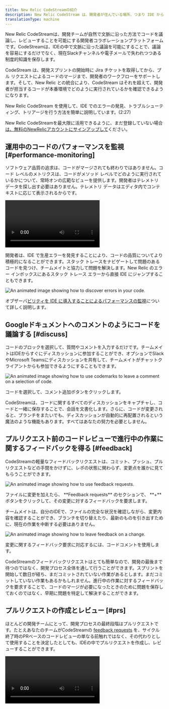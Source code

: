 ```yaml
---
title: New Relic CodeStreamの紹介
description: New Relic CodeStream は、開発者が住んでいる場所、つまり IDE からプロダクション テレメトリとコラボレーション ツールにアクセスできるようにします。
translationType: machine
---
```








New Relic CodeStreamは、開発チームが自然で文脈に沿った方法でコードを議論し、レビューすることを可能にする開発者コラボレーションプラットフォームです。CodeStreamは、IDEの中で文脈に沿った議論を可能にすることで、議論を容易にするだけでなく、現在Slackチャンネルや電子メールで失われつつある制度的知識を保存します。

CodeStream は、開発スプリントの開始時に Jira チケットを取得してから、プル リクエストによるコードのマージまで、開発者のワークフローをサポートします。そして、New Relic との統合により、CodeStream はそれを超えて、開発者が担当するコードが本番環境でどのように実行されているかを確認できるようになります。

<figcaption>
  New Relic CodeStream を使用して、IDE でのエラーの発見、トラブルシューティング、トリアージを行う方法を簡単に説明しています。(2:27)
</figcaption>

New Relic CodeStreamを最大限に活用できるように、まだ登録していない場合[は、無料のNewRelicアカウントにサインアップして](https://newrelic.com/signup)ください。

## 運用中のコードのパフォーマンスを監視 [#performance-monitoring]

ソフトウェア品質の追求は、コードがマージされても終わりではありません。コード レベルのメトリクスは、コードがメソッド レベルでどのように実行されているかについて、常時オンの広範なビューを提供します。開発者はテレメトリ データを探し出す必要はありません。テレメトリ データはエディタ内でコンテキストに応じて表示されるからです。

<Video
  type="wistia"
  id="kxnhzk7gmr"
/>

開発者は、IDE で生産エラーを発見することにより、コードの品質についてより積極的になることができます。スタック トレースをナビゲートして問題のあるコードを見つけ、チームメイトと協力して問題を解決します。New Relic のエラー インボックスにあるスタック トレース エラーから直接 IDE にジャンプすることもできます。

<img
  title="Discovering errors in your IDE."
  alt="An animated image showing how to discover errors in your code."
  src={observabilityVsc}
/>

オブザーバ[ビリティを IDE に導入することによるパフォーマンスの監視](/docs/codestream/how-use-codestream/performance-monitoring)について詳しく説明します。

## Googleドキュメントへのコメントのようにコードを議論する [#discuss]

コードのブロックを選択して、質問やコメントを入力するだけです。チームメイトはIDEからすぐにディスカッションに参加することができ、オプションでSlackやMicrosoft Teamsにディスカッションを共有して、チームメイトがチャットクライアントからも参加できるようにすることもできます。

<img
  title="How to use codemarks to leave a comment on a selection of code."
  alt="An animated image showing how to use codemarks to leave a comment on a selection of code."
  src={discussCode1Vsc}
/>

<figcaption>
  コードを選択して、コメント追加ボタンをクリックします。
</figcaption>

CodeStreamは、コードに関するすべてのディスカッションをキャプチャし、コードと一緒に保存することで、会話を文書化します。さらに、コードが変更されると、ブランチをまたいでも、ディスカッションが自動的に再配置されるという魔法のような機能もあります。すべてはあなたの努力を必要としません。

## プルリクエスト前のコードレビューで進行中の作業に関するフィードバックを得る [#feedback]

CodeStreamの軽量なフィードバックリクエストは、コミット、プッシュ、プルリクエストなどの手間をかけずに、レポの状態に関わらず、変更点を誰かに見てもらうことができます。

<img
  title="How to use feedback requests."
  alt="An animated image showing how to use feedback requests."
  src={frRequestVsc}
/>

<figcaption>
  ファイルに変更を加えたら、 **Feedback requests** のセクションで、 **+** ボタンをクリックして、その変更に対するフィードバックを要求します。
</figcaption>

チームメイトは、自分のIDEで、ファイルの完全な状況を確認しながら、変更内容を確認することができ、ブランチを切り替えたり、最新のものを引き出すために、現在の作業を中断する必要はありません。

<img
  title="How to leave feedback."
  alt="An animated image showing how to leave feedback on a change."
  src={frPerformVsc}
/>

<figcaption>
  変更に関するフィードバック要求に対応するには、コードコメントを使用します。
</figcaption>

CodeStreamのフィードバックリクエストはとても簡単なので、開発の最後まで待つのではなく、開発プロセス全体を通して行うことができます。スプリントを開始して数日が経ち、まだコミットされていない作業があるとします。まだコミットしていない作業もあるかもしれません。進行中の作業に対するフィードバックを要求することで、コードのマージが必要になったときのために問題を保存しておくのではなく、早期に問題を特定して解決することができます。

## プルリクエストの作成とレビュー [#prs]

ほとんどの開発チームにとって、開発プロセスの最終段階はプルリクエストです。たとえあなたのチームがCodeStreamの [feedback requests](/docs/codestream/how-use-codestream/request-feedback) を、サイクル終了時のPRベースのコードレビューの単なる前触れではなく、その代わりとして使用することを決定したとしても、IDEの中でプルリクエストを作成し、レビューすることができます。

<Video
  type="wistia"
  id="pn2dtmjtck"
/>